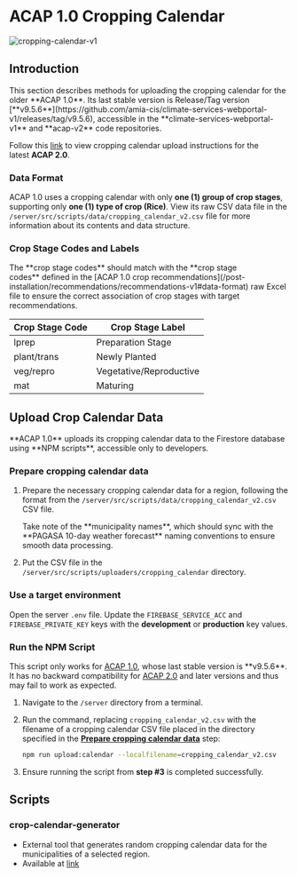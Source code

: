 
# ACAP 1.0 Cropping Calendar

![cropping-calendar-v1](https://firebasestorage.googleapis.com/v0/b/assets-cms.appspot.com/o/users%2FAwryJ0MU8zdxQFh9y0L0x2sSt8z1%2FEonSaA9AfGcglBmTGMCl_thumbnail?alt=media&token=a436adfc-ce00-478f-95bc-73c1002a1a50)

## Introduction

<Callout type="warning">
This section describes methods for uploading the cropping calendar for the older **ACAP 1.0**. Its last stable version is Release/Tag version [**v9.5.6**](https://github.com/amia-cis/climate-services-webportal-v1/releases/tag/v9.5.6), accessible in the **climate-services-webportal-v1** and **acap-v2** code repositories.

Follow this [link](/post-installation/cropping-calendar/calendar-v2) to view cropping calendar upload instructions for the latest **ACAP 2.0**.
</Callout>

### Data Format

ACAP 1.0 uses a cropping calendar with only **one (1) group of crop stages**, supporting only **one (1) type of crop (Rice)**. View its raw CSV data file in the `/server/src/scripts/data/cropping_calendar_v2.csv` file for more information about its contents and data structure.

<FileTree>
  <FileTree.Folder name="server" defaultOpen>
    <FileTree.Folder name="src" defaultOpen>
      <FileTree.Folder name="scripts" defaultOpen>
        <FileTree.Folder name="data" defaultOpen>
          <FileTree.File name="cropping_calendar_v2.csv" />
        </FileTree.Folder>
      </FileTree.Folder>
    </FileTree.Folder>
  </FileTree.Folder>
</FileTree>

### Crop Stage Codes and Labels

<Callout type="warning">
The **crop stage codes** should match with the **crop stage codes** defined in the [ACAP 1.0 crop recommendations](/post-installation/recommendations/recommendations-v1#data-format) raw Excel file to ensure the correct association of crop stages with target recommendations.
</Callout>

| Crop Stage Code | Crop Stage Label |
| --- | --- |
| lprep | Preparation Stage |
| plant/trans | Newly Planted |
| veg/repro | Vegetative/Reproductive |
| mat | Maturing |


## Upload Crop Calendar Data

<Callout type="info" emoji="ℹ️">
**ACAP 1.0** uploads its cropping calendar data to the Firestore database using **NPM scripts**, accessible only to developers.
</Callout>

<Steps>

### Prepare cropping calendar data

1. Prepare the necessary cropping calendar data for a region, following the format from the `/server/src/scripts/data/cropping_calendar_v2.csv` CSV file.

   <Callout>
   Take note of the **municipality names**, which should sync with the **PAGASA 10-day weather forecast** naming conventions to ensure smooth data processing.
   </Callout>

2. Put the CSV file in the `/server/src/scripts/uploaders/cropping_calendar` directory.

<FileTree>
  <FileTree.Folder name="server" defaultOpen>
    <FileTree.Folder name="src" defaultOpen>
      <FileTree.Folder name="scripts" defaultOpen>
        <FileTree.Folder name="uploaders" defaultOpen>
          <FileTree.Folder name="cropping_calendar" defaultOpen>
            <FileTree.File name="cropping_calendar_v2.csv" />
          </FileTree.Folder>
        </FileTree.Folder>
      </FileTree.Folder>
    </FileTree.Folder>
  </FileTree.Folder>
</FileTree>

### Use a target environment

Open the server `.env` file. Update the `FIREBASE_SERVICE_ACC` and `FIREBASE_PRIVATE_KEY` keys with the **development** or **production** key values.

### Run the NPM Script

<Callout type="warning">
This script only works for <u>ACAP 1.0</u>, whose last stable version is **v9.5.6**. It has no backward compatibility for <u>ACAP 2.0</u> and later versions and thus may fail to work as expected.
</Callout>

1. Navigate to the `/server` directory from a terminal.

2. Run the command, replacing `cropping_calendar_v2.csv` with the filename of a cropping calendar CSV file placed in the directory specified in the [**Prepare cropping calendar data**](#prepare-cropping-calendar-data) step:
   ```bash copy
   npm run upload:calendar --localfilename=cropping_calendar_v2.csv
   ```

3. Ensure running the script from **step #3** is completed successfully.

</Steps>

## Scripts

### crop-calendar-generator

- External tool that generates random cropping calendar data for the municipalities of a selected region.
- Available at [link](https://github.com/ciatph/crop-calendar-generator)